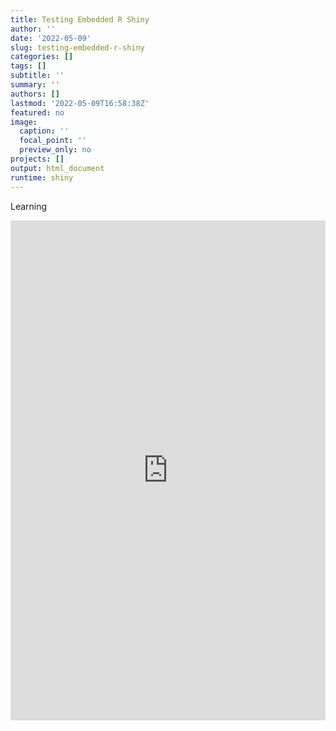```yaml
---
title: Testing Embedded R Shiny
author: ''
date: '2022-05-09'
slug: testing-embedded-r-shiny
categories: []
tags: []
subtitle: ''
summary: ''
authors: []
lastmod: '2022-05-09T16:58:38Z'
featured: no
image:
  caption: ''
  focal_point: ''
  preview_only: no
projects: []
output: html_document
runtime: shiny
---
```



Learning

<iframe height="800" width="100%" frameborder="no" src="https://gato365.shinyapps.io/testing_Embedded/"> </iframe>
